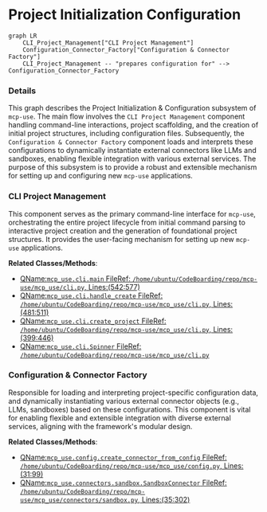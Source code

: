 # Project Initialization Configuration
```mermaid
graph LR
    CLI_Project_Management["CLI Project Management"]
    Configuration_Connector_Factory["Configuration & Connector Factory"]
    CLI_Project_Management -- "prepares configuration for" --> Configuration_Connector_Factory
```

### Details

This graph describes the Project Initialization & Configuration subsystem of `mcp-use`. The main flow involves the `CLI Project Management` component handling command-line interactions, project scaffolding, and the creation of initial project structures, including configuration files. Subsequently, the `Configuration & Connector Factory` component loads and interprets these configurations to dynamically instantiate external connectors like LLMs and sandboxes, enabling flexible integration with various external services. The purpose of this subsystem is to provide a robust and extensible mechanism for setting up and configuring new `mcp-use` applications.

### CLI Project Management
This component serves as the primary command-line interface for `mcp-use`, orchestrating the entire project lifecycle from initial command parsing to interactive project creation and the generation of foundational project structures. It provides the user-facing mechanism for setting up new `mcp-use` applications.


**Related Classes/Methods**:

- <a href="https://github.com/mcp-use/mcp-use/blob/main/mcp_use/cli.py#L542-L577" target="_blank" rel="noopener noreferrer">QName:`mcp_use.cli.main` FileRef: `/home/ubuntu/CodeBoarding/repo/mcp-use/mcp_use/cli.py`, Lines:(542:577)</a>
- <a href="https://github.com/mcp-use/mcp-use/blob/main/mcp_use/cli.py#L481-L511" target="_blank" rel="noopener noreferrer">QName:`mcp_use.cli.handle_create` FileRef: `/home/ubuntu/CodeBoarding/repo/mcp-use/mcp_use/cli.py`, Lines:(481:511)</a>
- <a href="https://github.com/mcp-use/mcp-use/blob/main/mcp_use/cli.py#L399-L446" target="_blank" rel="noopener noreferrer">QName:`mcp_use.cli.create_project` FileRef: `/home/ubuntu/CodeBoarding/repo/mcp-use/mcp_use/cli.py`, Lines:(399:446)</a>
- <a href="https://github.com/mcp-use/mcp-use/blob/main/mcp_use/cli.py#L405-L405" target="_blank" rel="noopener noreferrer">QName:`mcp_use.cli.Spinner` FileRef: `/home/ubuntu/CodeBoarding/repo/mcp-use/mcp_use/cli.py`</a>


### Configuration & Connector Factory
Responsible for loading and interpreting project-specific configuration data, and dynamically instantiating various external connector objects (e.g., LLMs, sandboxes) based on these configurations. This component is vital for enabling flexible and extensible integration with diverse external services, aligning with the framework's modular design.


**Related Classes/Methods**:

- <a href="https://github.com/mcp-use/mcp-use/blob/main/mcp_use/config.py#L31-L99" target="_blank" rel="noopener noreferrer">QName:`mcp_use.config.create_connector_from_config` FileRef: `/home/ubuntu/CodeBoarding/repo/mcp-use/mcp_use/config.py`, Lines:(31:99)</a>
- <a href="https://github.com/mcp-use/mcp-use/blob/main/mcp_use/connectors/sandbox.py#L35-L302" target="_blank" rel="noopener noreferrer">QName:`mcp_use.connectors.sandbox.SandboxConnector` FileRef: `/home/ubuntu/CodeBoarding/repo/mcp-use/mcp_use/connectors/sandbox.py`, Lines:(35:302)</a>
